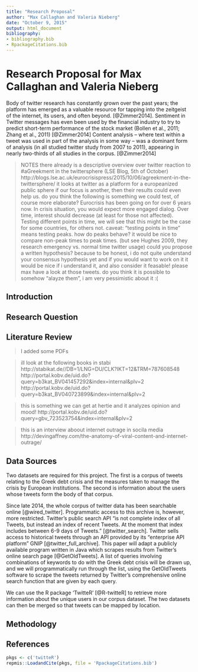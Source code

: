 ```yaml
---
title: "Research Proposal"
author: "Max Callaghan and Valeria Nieberg"
date: "October 9, 2015"
output: html_document
bibliography: 
- bibliography.bib 
- RpackageCitations.bib
---
```


# Research Proposal for Max Callaghan and Valeria Nieberg

Body of twitter research has constantly grown over the past years; the platform has emerged as a valuable resource for tapping into the zeitgeist of the internet, its users, and often beyond.  [@Zimmer2014].
Sentiment in Twitter messages has even been
used by the financial industry to try to predict short-term performance of the stock
market (Bollen et al., 2011; Zhang et al., 2011) [@Zimmer2014]
Content analysis – where text within
a tweet was used in part of the analysis in some way – was a dominant form of
analysis (in all studied twitter study from 2007 to 2011), appearing in nearly two-thirds of all studies in the corpus. [@Zimmer2014]

> NOTES
>  there already is a descriptive overview over twitter reaction to #aGreekment in the    twittersphere (LSE Blog, 5th of October)       http://blogs.lse.ac.uk/eurocrisispress/2015/10/06/agreekment-in-the-twittersphere/
> it looks at twitter as a platform for a europeanized public sphere
> if our focus is another, then their results could even help us. 
> do you think the following is something we could test, of course more elaborate? Eurocrisis has been going on for over 6 years now. In crisis situation, you would expect more engaged dialog. Over time, interest should decrease (at least for those not affected). Testing different points in time, we will see that this might be the case for some countries, for others not.
> caveat: "testing points in time" means testing peaks. how do peaks behave? it would be nice to compare non-peak times to peak times. (but see Hughes 2009, they research emergency vs. normal time twitter usage)
> could you propose a written hypothesis? because to be honest, i do not quite understand your consensus hypothesis yet and if you would want to work on it it would be nice if i understand it, and also consider it feasable!
> please max have a look at those tweets. do you think it is possible to somehow "alayze them", i am very pessimistic about it :(

## Introduction

## Research Question

## Literature Review

> I added some PDFs

> ill look at the following books in stabi
> http://stabikat.de//DB=1/LNG=DU/CLK?IKT=12&TRM=787608548
> http://portal.kobv.de/uid.do?query=b3kat_BV041457292&index=internal&plv=2
> http://portal.kobv.de/uid.do?query=b3kat_BV040723899&index=internal&plv=2

> this is something we can get at hertie and it analyzes opinion and mood!
> http://portal.kobv.de/uid.do?query=gbv_723523754&index=internal&plv=2

> this is an interview aboout internet outrage in socila media http://devingaffney.com/the-anatomy-of-viral-content-and-internet-outrage/

## Data Sources
Two datasets are required for this project. The first is a corpus of tweets relating to the Greek debt crisis and the measures taken to manage the crisis by European institutions. The second is information about the users whose tweets form the body of that corpus.

Since late 2014, the whole corpus of twitter data has been searchable online [@wired_twitter]. Programmatic access to this archive is, however, more restricted. Twitter's public search API "is not complete index of all Tweets, but instead an index of recent Tweets. At the moment that index includes between 6-9 days of Tweets." [@twitter_search]. Twitter sells access to historical tweets through an API provided by its "enterprise API platform" GNIP [@twitter_full_archive]. This paper will adapt a publicly available program written in Java which scrapes results from Twitter's online search page [@GetOldTweets]. A list of queries involving combinations of keywords to do with the Greek debt crisis will be drawn up, and we will programmatically run through the list, using the GetOldTweets software to scrape the tweets returned by Twitter's comprehensive online search function that are given by each query.

We can use the R package 'TwitteR' [@R-twitteR] to retrieve more information about the unique users in our corpus dataset. The two datasets can then be merged so that tweets can be mapped by location.


## Methodology







## References

```r
pkgs <- c('twitteR')
repmis::LoadandCite(pkgs, file = 'RpackageCitations.bib')
```

